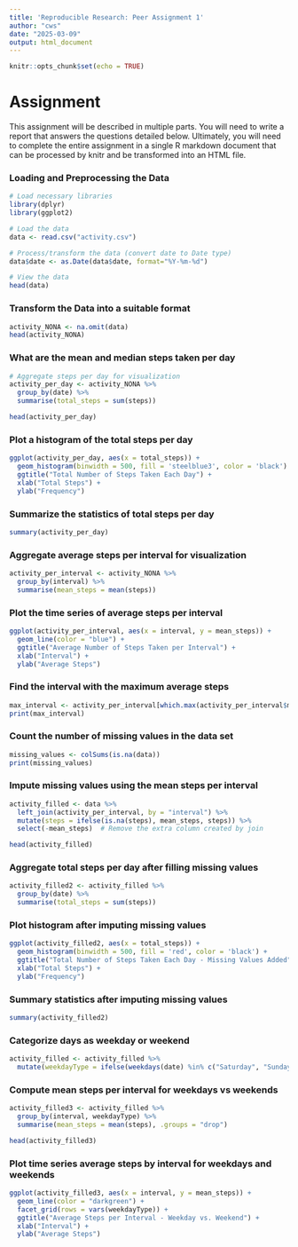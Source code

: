 ---
title: 'Reproducible Research: Peer Assignment 1'
author: "cws"
date: "2025-03-09"
output: html_document
---

```{r setup, include=FALSE}
knitr::opts_chunk$set(echo = TRUE)
```

# Assignment

This assignment will be described in multiple parts. You will need to write a report that answers the questions detailed below. Ultimately, you will need to complete the entire assignment in a single R markdown document that can be processed by knitr and be transformed into an HTML file.

### Loading and Preprocessing the Data

```{r}
# Load necessary libraries
library(dplyr)
library(ggplot2)

# Load the data
data <- read.csv("activity.csv")

# Process/transform the data (convert date to Date type)
data$date <- as.Date(data$date, format="%Y-%m-%d")

# View the data
head(data)
```

### Transform the Data into a suitable format
```{r}
activity_NONA <- na.omit(data)
head(activity_NONA)
```

### What are the mean and median steps taken per day
```{r}
# Aggregate steps per day for visualization
activity_per_day <- activity_NONA %>%
  group_by(date) %>%
  summarise(total_steps = sum(steps))

head(activity_per_day)
```

### Plot a histogram of the total steps per day
```{r}
ggplot(activity_per_day, aes(x = total_steps)) +
  geom_histogram(binwidth = 500, fill = 'steelblue3', color = 'black') +
  ggtitle("Total Number of Steps Taken Each Day") +
  xlab("Total Steps") +
  ylab("Frequency")
```

### Summarize the statistics of total steps per day
```{r}
summary(activity_per_day)
```

### Aggregate average steps per interval for visualization
```{r}
activity_per_interval <- activity_NONA %>%
  group_by(interval) %>%
  summarise(mean_steps = mean(steps))
```

### Plot the time series of average steps per interval
```{r}
ggplot(activity_per_interval, aes(x = interval, y = mean_steps)) + 
  geom_line(color = "blue") +
  ggtitle("Average Number of Steps Taken per Interval") +
  xlab("Interval") +
  ylab("Average Steps")
```

### Find the interval with the maximum average steps
```{r}
max_interval <- activity_per_interval[which.max(activity_per_interval$mean_steps),]
print(max_interval)
```

### Count the number of missing values in the data set
```{r}
missing_values <- colSums(is.na(data))
print(missing_values)
```

### Impute missing values using the mean steps per interval
```{r}
activity_filled <- data %>%
  left_join(activity_per_interval, by = "interval") %>%
  mutate(steps = ifelse(is.na(steps), mean_steps, steps)) %>%
  select(-mean_steps)  # Remove the extra column created by join

head(activity_filled)
```

### Aggregate total steps per day after filling missing values
```{r}
activity_filled2 <- activity_filled %>%
  group_by(date) %>%
  summarise(total_steps = sum(steps))
```

### Plot histogram after imputing missing values
```{r}
ggplot(activity_filled2, aes(x = total_steps)) +
  geom_histogram(binwidth = 500, fill = 'red', color = 'black') +
  ggtitle("Total Number of Steps Taken Each Day - Missing Values Added") +
  xlab("Total Steps") +
  ylab("Frequency")
```

### Summary statistics after imputing missing values
```{r}
summary(activity_filled2)
```

### Categorize days as weekday or weekend
```{r}
activity_filled <- activity_filled %>%
  mutate(weekdayType = ifelse(weekdays(date) %in% c("Saturday", "Sunday"), "weekend", "weekday"))
```

### Compute mean steps per interval for weekdays vs weekends
```{r}
activity_filled3 <- activity_filled %>%
  group_by(interval, weekdayType) %>%
  summarise(mean_steps = mean(steps), .groups = "drop")

head(activity_filled3)
```

### Plot time series average steps by interval for weekdays and weekends
```{r}
ggplot(activity_filled3, aes(x = interval, y = mean_steps)) + 
  geom_line(color = "darkgreen") +
  facet_grid(rows = vars(weekdayType)) +
  ggtitle("Average Steps per Interval - Weekday vs. Weekend") +
  xlab("Interval") +
  ylab("Average Steps")
```

